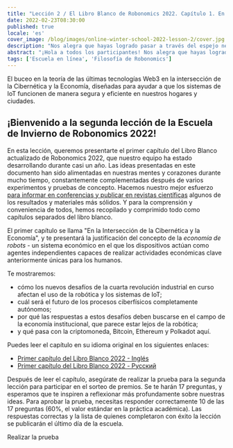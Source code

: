 ```yaml
---
title: "Lección 2 / El Libro Blanco de Robonomics 2022. Capítulo 1. En la intersección de la cibernética y la economía"
date: 2022-02-23T08:30:00
published: true
locale: 'es'
cover_image: /blog/images/online-winter-school-2022-lesson-2/cover.jpg
description: "Nos alegra que hayas logrado pasar a través del espejo negro y no ahogarte en el mundo digital. Pero ahora te espera un buceo mucho más profundo... el buceo en la teoría de las últimas tecnologías Web3 en la intersección de la Cibernética y la Economía, diseñadas para ayudar a que los sistemas de IoT funcionen de manera segura y eficiente en nuestros hogares y ciudades."
abstract: "¡Hola a todos los participantes! Nos alegra que hayas logrado pasar a través del espejo negro y no ahogarte en el mundo digital. Pero ahora te espera un buceo mucho más profundo..."
tags: ['Escuela en línea', 'Filosofía de Robonomics']
---
```


<PostExpiredInfo/>

El buceo en la teoría de las últimas tecnologías Web3 en la intersección de la Cibernética y la Economía, diseñadas para ayudar a que los sistemas de IoT funcionen de manera segura y eficiente en nuestros hogares y ciudades.

## ¡Bienvenido a la segunda lección de la Escuela de Invierno de Robonomics 2022!

En esta lección, queremos presentarte el primer capítulo del Libro Blanco actualizado de Robonomics 2022, que nuestro equipo ha estado desarrollando durante casi un año. Las ideas presentadas en este documento han sido alimentadas en nuestras mentes y corazones durante mucho tiempo, constantemente complementadas después de varios experimentos y pruebas de concepto. Hacemos nuestro mejor esfuerzo [para informar en conferencias y publicar en revistas científicas](https://robonomics.network/papers/) algunos de los resultados y materiales más sólidos. Y para la comprensión y conveniencia de todos, hemos recopilado y comprimido todo como capítulos separados del libro blanco.

El primer capítulo se llama "En la Intersección de la Cibernética y la Economía", y te presentará la justificación del concepto de la *economía de robots* - un sistema económico en el que los dispositivos actúan como agentes independientes capaces de realizar actividades económicas clave anteriormente únicas para los humanos.

<TextCard>

Te mostraremos:

- cómo los nuevos desafíos de la cuarta revolución industrial en curso afectan el uso de la robótica y los sistemas de IoT;
- cuál será el futuro de los procesos ciberfísicos completamente autónomos;
- por qué las respuestas a estos desafíos deben buscarse en el campo de la economía institucional, que parece estar lejos de la robótica;
- y qué pasa con la criptomoneda, Bitcoin, Ethereum y Polkadot aquí.

</TextCard>


<TextCard>

Puedes leer el capítulo en su idioma original en los siguientes enlaces:

- [Primer capítulo del Libro Blanco 2022 - Inglés](https://ipfs.io/ipfs/QmaxrVWRkNJ9FZmcetE1gBfG3YUKHZifQP9tjmtPGFB3zi)
- [Primer capítulo del Libro Blanco 2022 - Русский](https://ipfs.io/ipfs/QmcAm42dMHQxBCyDzsEEezjPrGR9uNdUjAtoQwKr9dayxW)

Después de leer el capítulo, asegúrate de realizar la prueba para la segunda lección para participar en el sorteo de premios. Se te harán 17 preguntas, y esperamos que te inspiren a reflexionar más profundamente sobre nuestras ideas. Para aprobar la prueba, necesitas responder correctamente 10 de las 17 preguntas (60%, el valor estándar en la práctica académica). Las respuestas correctas y la lista de quienes completaron con éxito la lección se publicarán el último día de la escuela.

<RbButton href="https://lesson2.robonomics.academy/">Realizar la prueba</RbButton>

</TextCard>